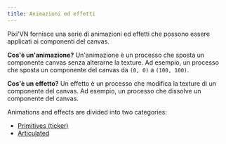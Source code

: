 ```yaml
---
title: Animazioni ed effetti
---
```


Pixi'VN fornisce una serie di animazioni ed effetti che possono essere applicati ai componenti del canvas.

**Cos'è un'animazione?** Un'animazione è un processo che sposta un componente canvas senza alterarne la texture. Ad esempio, un processo che sposta un componente del canvas da `(0, 0)` a `(100, 100)`.

**Cos'è un effetto?** Un effetto è un processo che modifica la texture di un componente del canvas. Ad esempio, un processo che dissolve un componente del canvas.

Animations and effects are divided into two categories:

- [Primitives (ticker)](/start/canvas-tickers)
- [Articulated](/start/canvas-articulated-animations-effects)
